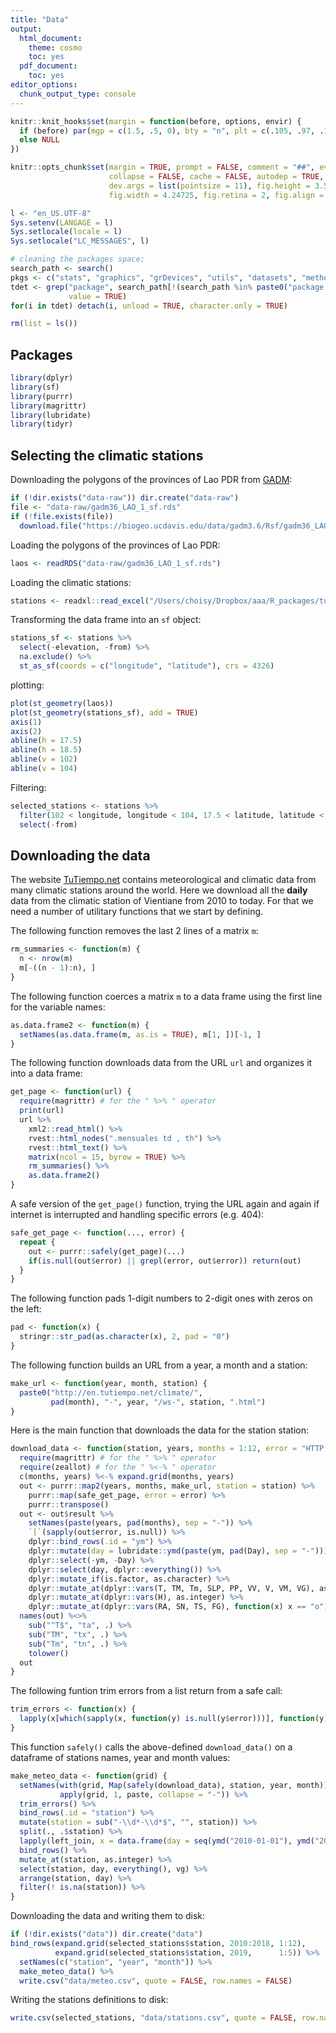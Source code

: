 ```yaml
---
title: "Data"
output:
  html_document:
    theme: cosmo
    toc: yes
  pdf_document:
    toc: yes
editor_options: 
  chunk_output_type: console
---
```


<!--
IMAGES:
Insert them with: ![alt text](image.png)
You can also resize them if needed: convert image.png -resize 50% image.png
If you want to center the image, go through HTML code:
<div style="text-align:center"><img src ="image.png"/></div>

REFERENCES:
For references: Put all the bibTeX references in the file "references.bib"
in the current folder and cite the references as @key or [@key] in the text.
Uncomment the bibliography field in the above header and put a "References"
title wherever you want to display the reference list.
-->

```r
knitr::knit_hooks$set(margin = function(before, options, envir) {
  if (before) par(mgp = c(1.5, .5, 0), bty = "n", plt = c(.105, .97, .13, .97))
  else NULL
})

knitr::opts_chunk$set(margin = TRUE, prompt = FALSE, comment = "##", eval = FALSE,
                      collapse = FALSE, cache = FALSE, autodep = TRUE, message = FALSE,
                      dev.args = list(pointsize = 11), fig.height = 3.5,
                      fig.width = 4.24725, fig.retina = 2, fig.align = "center")

l <- "en_US.UTF-8"
Sys.setenv(LANGAGE = l)
Sys.setlocale(locale = l)
Sys.setlocale("LC_MESSAGES", l)

# cleaning the packages space:
search_path <- search()
pkgs <- c("stats", "graphics", "grDevices", "utils", "datasets", "methods", "base")
tdet <- grep("package", search_path[!(search_path %in% paste0("package:", pkgs))],
             value = TRUE)
for(i in tdet) detach(i, unload = TRUE, character.only = TRUE)

rm(list = ls())
```

## Packages

```r
library(dplyr)
library(sf)
library(purrr)
library(magrittr)
library(lubridate)
library(tidyr)
```

## Selecting the climatic stations

Downloading the polygons of the provinces of Lao PDR from
[GADM](https://gadm.org/index.html):

```r
if (!dir.exists("data-raw")) dir.create("data-raw")
file <- "data-raw/gadm36_LAO_1_sf.rds"
if (!file.exists(file))
  download.file("https://biogeo.ucdavis.edu/data/gadm3.6/Rsf/gadm36_LAO_1_sf.rds", file)
```

Loading the polygons of the provinces of Lao PDR:

```r
laos <- readRDS("data-raw/gadm36_LAO_1_sf.rds")
```

Loading the climatic stations:

```r
stations <- readxl::read_excel("/Users/choisy/Dropbox/aaa/R_packages/tutiempo/data-raw/climatic stations.xlsx")
```

Transforming the data frame into an `sf` object:

```r
stations_sf <- stations %>% 
  select(-elevation, -from) %>% 
  na.exclude() %>% 
  st_as_sf(coords = c("longitude", "latitude"), crs = 4326)
```

plotting:

```r
plot(st_geometry(laos))
plot(st_geometry(stations_sf), add = TRUE)
axis(1)
axis(2)
abline(h = 17.5)
abline(h = 18.5)
abline(v = 102)
abline(v = 104)
```

Filtering:

```r
selected_stations <- stations %>% 
  filter(102 < longitude, longitude < 104, 17.5 < latitude, latitude < 18.5) %>% 
  select(-from)
```

## Downloading the data

The website [TuTiempo.net](https://en.tutiempo.net) contains meteorological and
climatic data from many climatic stations around the world. Here we download all
the **daily** data from the climatic station of Vientiane from 2010 to today.
For that we need a number of utilitary functions that we start by defining.

The following function removes the last 2 lines of a matrix `m`:

```r
rm_summaries <- function(m) {
  n <- nrow(m)
  m[-((n - 1):n), ]
}
```

The following function coerces a matrix `m` to a data frame using the first line
for the variable names:

```r
as.data.frame2 <- function(m) {
  setNames(as.data.frame(m, as.is = TRUE), m[1, ])[-1, ]
}
```

The following function downloads data from the URL `url` and organizes it into a
data frame:

```r
get_page <- function(url) {
  require(magrittr) # for the " %>% " operator
  print(url)
  url %>%
    xml2::read_html() %>%
    rvest::html_nodes(".mensuales td , th") %>%
    rvest::html_text() %>%
    matrix(ncol = 15, byrow = TRUE) %>%
    rm_summaries() %>%
    as.data.frame2()
}
```

A safe version of the `get_page()` function, trying the URL again and again if
internet is interrupted and handling specific errors (e.g. 404):

```r
safe_get_page <- function(..., error) {
  repeat {
    out <- purrr::safely(get_page)(...)
    if(is.null(out$error) || grepl(error, out$error)) return(out)
  }
}
```

The following function pads 1-digit numbers to 2-digit ones with zeros on the
left:

```r
pad <- function(x) {
  stringr::str_pad(as.character(x), 2, pad = "0")
}
```

The following function builds an URL from a year, a month and a station:

```r
make_url <- function(year, month, station) {
  paste0("http://en.tutiempo.net/climate/",
         pad(month), "-", year, "/ws-", station, ".html")
}
```

Here is the main function that downloads the data for the station station:

```r
download_data <- function(station, years, months = 1:12, error = "HTTP error 404") {
  require(magrittr) # for the " %>% " operator
  require(zeallot) # for the " %<-% " operator
  c(months, years) %<-% expand.grid(months, years)
  out <- purrr::map2(years, months, make_url, station = station) %>%
    purrr::map(safe_get_page, error = error) %>%
    purrr::transpose()
  out <- out$result %>%
    setNames(paste(years, pad(months), sep = "-")) %>%
    `[`(sapply(out$error, is.null)) %>%
    dplyr::bind_rows(.id = "ym") %>%
    dplyr::mutate(day = lubridate::ymd(paste(ym, pad(Day), sep = "-"))) %>%
    dplyr::select(-ym, -Day) %>%
    dplyr::select(day, dplyr::everything()) %>%
    dplyr::mutate_if(is.factor, as.character) %>%
    dplyr::mutate_at(dplyr::vars(T, TM, Tm, SLP, PP, VV, V, VM, VG), as.numeric) %>%
    dplyr::mutate_at(dplyr::vars(H), as.integer) %>%
    dplyr::mutate_at(dplyr::vars(RA, SN, TS, FG), function(x) x == "o")
  names(out) %<>%
    sub("^T$", "ta", .) %>%
    sub("TM", "tx", .) %>%
    sub("Tm", "tn", .) %>%
    tolower()
  out
}
```

The following funtion trim errors from a list return from a safe call:

```r
trim_errors <- function(x) {
  lapply(x[which(sapply(x, function(y) is.null(y$error)))], function(y) y$result)
}
```

This function `safely()` calls the above-defined `download_data()` on a dataframe
of stations names, year and month values:

```r
make_meteo_data <- function(grid) {
  setNames(with(grid, Map(safely(download_data), station, year, month)),
           apply(grid, 1, paste, collapse = "-")) %>% 
  trim_errors() %>% 
  bind_rows(.id = "station") %>%
  mutate(station = sub("-\\d*-\\d*$", "", station)) %>%
  split(., .$station) %>% 
  lapply(left_join, x = data.frame(day = seq(ymd("2010-01-01"), ymd("2019-05-31"), 1)), by = "day") %>% 
  bind_rows() %>% 
  mutate_at(station, as.integer) %>% 
  select(station, day, everything(), vg) %>% 
  arrange(station, day) %>% 
  filter(! is.na(station)) %>% 
}
```

Downloading the data and writing them to disk:

```r
if (!dir.exists("data")) dir.create("data")
bind_rows(expand.grid(selected_stations$station, 2010:2018, 1:12),
          expand.grid(selected_stations$station, 2019,      1:5)) %>% 
  setNames(c("station", "year", "month")) %>% 
  make_meteo_data() %>% 
  write.csv("data/meteo.csv", quote = FALSE, row.names = FALSE)
```

Writing the stations definitions to disk:

```r
write.csv(selected_stations, "data/stations.csv", quote = FALSE, row.names = FALSE)
```

